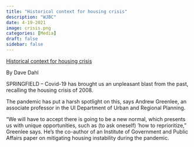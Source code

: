 ```yaml
---
title: "Historical context for housing crisis"
description: "WJBC"
date: 4-19-2021
image: crisis.png
categories: [Media]
draft: false
sidebar: false
---
```


[Historical context for housing crisis](https://www.wjbc.com/2021/04/19/historical-context-for-housing-crisis/)

By Dave Dahl

SPRINGFIELD – Covid-19 has brought us an unpleasant blast from the past, recalling the housing crisis of 2008.

The pandemic has put a harsh spotlight on this, says Andrew Greenlee, an associate professor in the UI Department of Urban and Regional Planning.

“We will have to accept there is going to be a new normal, which presents us with unique opportunities, such as (to ask oneself) ‘how to reprioritize,” Greenlee says. He’s the co-author of an Institute of Government and Public Affairs paper on mitigating housing instability during the pandemic.
